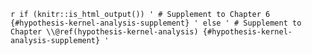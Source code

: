`r if (knitr::is_html_output()) '
# Supplement to Chapter 6 {#hypothesis-kernel-analysis-supplement}
' else '
# Supplement to Chapter \\@ref(hypothesis-kernel-analysis) {#hypothesis-kernel-analysis-supplement}
'`
